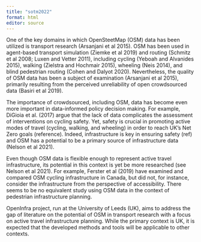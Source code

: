 ```yaml
---
title: "sotm2022"
format: html
editor: source
---
```


One of the key domains in which OpenSteetMap (OSM) data has been utilized is transport research (Arsanjani et al 2015). OSM has been used in agent-based transport simulation (Ziemke et al 2019) and routing (Schmitz et al 2008; Luxen and Vetter 2011), including cycling (Yeboah and Alvanides 2015), walking (Zielstra and Hochmair 2015), wheeling (Neis 2014), and blind pedestrian routing (Cohen and Dalyot 2020). Nevertheless, the quality of OSM data has been a subject of examination (Arsanjani et al 2015), primarily resulting from the perceived unreliability of open crowdsourced data (Basiri et al 2019).

The importance of crowdsourced, including OSM, data has become even more important in data-informed policy decision making. For example, DiGioia et al. (2017) argue that the lack of data complicates the assessment of interventions on cycling safety. Yet, safety is crucial in promoting active modes of travel (cycling, walking, and wheeling) in order to reach UK's Net Zero goals (reference). Indeed, infrastructure is key in ensuring safety (ref) and OSM has a potential to be a primary source of infrastructure data (Nelson et al 2021). 

Even though OSM data is flexible enough to represent active travel infrastructure, its potential in this context is yet be more researched (see Nelson et al 2021). For example, Ferster et al (2019) have examined and compared OSM cycling infrastructure in Canada, but did not, for instance, consider the infrastructure from the perspective of accessibility. There seems to be no equivalent study using OSM data in the context of pedestrian infrastructure planning. 

OpenInfra project, run at the University of Leeds (UK), aims to address the gap of literature on the potential of OSM in transport research with a focus on active travel infrastructure planning. While the primary context is UK, it is expected that the developed methods and tools will be applicable to other contexts.
